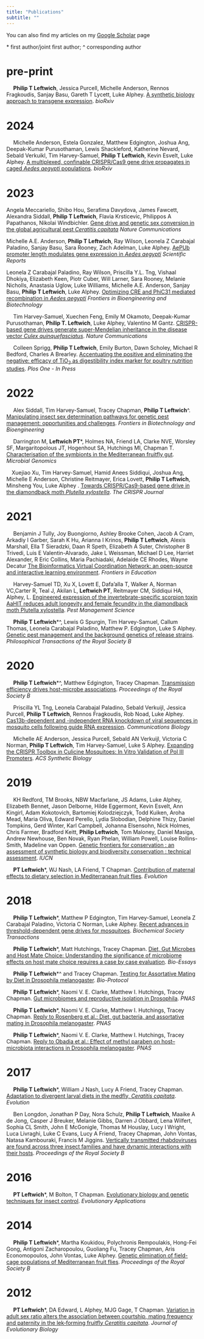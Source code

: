 ```yaml
---
title: "Publications"
subtitle: ""
---
```



  You can also find my articles on my [Google Scholar](https://scholar.google.com/citations?user=5-qU7lkAAAAJ&hl=en) page
 
 \* first author/joint first author; ^ corresponding author
 
pre-print
====

&emsp; **Philip T Leftwich**, Jessica Purcell, Michelle Anderson, Rennos Fragkoudis, Sanjay Basu, Gareth T Lycett, Luke Alphey. [A synthetic biology approach to transgene expression](https://doi.org/10.1101/2023.08.31.555539). *bioRxiv*

 <span class="__dimensions_badge_embed__" data-doi="https://doi.org/10.1101/2023.08.31.555539" data-style="small_circle" data-hide-zero-citations="true"> <span data-badge-popover="right" data-badge-type="donut" data-doi="https://doi.org/10.1101/2023.08.31.555539" data-hide-no-mentions="true" class="altmetric-embed"> </span>



2024
====

&emsp; Michelle Anderson, Estela Gonzalez, Matthew Edgington, Joshua Ang, Deepak-Kumar Purusothaman, Lewis Shackleford, Katherine Nevard, Sebald Verkuikl, Tim Harvey-Samuel, **Philip T Leftwich**, Kevin Esvelt, Luke Alphey. [A multiplexed, confinable CRISPR/Cas9 gene drive propagates in caged *Aedes aegypti* populations](https://doi.org/10.1038/s41467-024-44956-2). *bioRxiv*

<span class="__dimensions_badge_embed__" data-doi="10.1038/s41467-024-44956-2" data-style="small_circle" data-hide-zero-citations="true"> <span data-badge-popover="right" data-badge-type="donut" data-doi="10.1038/s41467-024-44956-2" data-hide-no-mentions="true" class="altmetric-embed"> </span>

2023
====

 Angela Meccariello, Shibo Hou, Serafima Davydova, James Fawcett, Alexandra Siddall,  **Philip T Leftwich**, Flavia Krsticevic, Philippos A Papathanos, Nikolai Windbichler. [Gene drive and genetic sex conversion in the global agricultural pest *Ceratitis capitata*](https://doi.org/10.1038/s41467-023-44399-1) *Nature Communications*
 
 <span class="__dimensions_badge_embed__" data-doi="10.1038/s41467-023-44399-1" data-style="small_circle" data-hide-zero-citations="true"> <span data-badge-popover="right" data-badge-type="donut" data-doi="10.1038/s41467-023-44399-1" data-hide-no-mentions="true" class="altmetric-embed"> </span>
 
 Michelle A.E. Anderson, **Philip T Leftwich**, Ray Wilson, Leonela Z Carabajal Paladino, Sanjay Basu, Sara Rooney, Zach Adelman, Luke Alphey. [AePUb promoter length modulates gene expression in *Aedes aegypti*](https://doi.org/10.1038/s41598-023-47777-3) *Scientific Reports*

<span class="__dimensions_badge_embed__" data-doi="10.1038/s41598-023-47777-3" data-style="small_circle" data-hide-zero-citations="true"> <span data-badge-popover="right" data-badge-type="donut" data-doi="10.1038/s41598-023-47777-3" data-hide-no-mentions="true" class="altmetric-embed"> </span>

 Leonela Z Carabajal Paladino, Ray Wilson, Priscilla Y.L. Tng, Vishaal Dhokiya, Elizabeth Keen, Piotr Cuber, Will Larner, Sara Rooney, Melanie Nicholls, Anastasia Uglow, Luke Williams, Michelle A.E. Anderson, Sanjay Basu, **Philip T Leftwich**, Luke Alphey. [Optimizing CRE and PhiC31 mediated recombination in *Aedes aegypti*](https://www.frontiersin.org/articles/10.3389/fbioe.2023.1254863/full) *Frontiers in Bioengineering and Biotechnology*
 
<span class="__dimensions_badge_embed__" data-doi="10.3389/fbioe.2023.1254863" data-style="small_circle" data-hide-zero-citations="true"> <span data-badge-popover="right" data-badge-type="donut" data-doi="10.3389/fbioe.2023.1254863" data-hide-no-mentions="true" class="altmetric-embed"> </span>

&emsp; Tim Harvey-Samuel, Xuechen Feng, Emily M Okamoto, Deepak-Kumar Purusothaman, **Philip T. Leftwich**, Luke Alphey, Valentino M Gantz. [CRISPR-based gene drives generate super-Mendelian inheritance in the disease vector *Culex quinquefasciatus*](https://doi.org/10.1038/s41467-023-41834-1). *Nature Communications*

<span class="__dimensions_badge_embed__" data-doi="10.1038/s41467-023-41834-1" data-style="small_circle" data-hide-zero-citations="true"> <span data-badge-popover="right" data-badge-type="donut" data-doi="10.1038/s41467-023-41834-1" data-hide-no-mentions="true" class="altmetric-embed"> </span>

&emsp; Colleen Sprigg, **Philip T Leftwich**, Emily Burton, Dawn Scholey, Michael R Bedford, Charles A Brearley. [Accentuating the positive and eliminating the negative: efficacy of TiO~2~ as digestibility index marker for poultry nutrition studies](https://journals.plos.org/plosone/article?id=10.1371/journal.pone.0284724). *Plos One - In Press*

<span class="__dimensions_badge_embed__" data-doi="10.1371/journal.pone.0284724" data-style="small_circle" data-hide-zero-citations="true"> <span data-badge-popover="right" data-badge-type="donut" data-doi="10.1371/journal.pone.0284724" data-hide-no-mentions="true" class="altmetric-embed"> </span>

2022
====

&emsp; Alex Siddall, Tim Harvey-Samuel, Tracey Chapman, **Philip T Leftwich**^. [Manipulating insect sex determination pathways for genetic pest management: opportunities and challenges](https://www.frontiersin.org/articles/10.3389/fbioe.2022.867851/abstract). *Frontiers in Biotechnology and Bioengineering*

<span class="__dimensions_badge_embed__" data-doi="10.3389/fbioe.2022.867851" data-style="small_circle" data-hide-zero-citations="true"> <span data-badge-popover="right" data-badge-type="donut" data-doi="10.3389/fbioe.2022.867851" data-hide-no-mentions="true" class="altmetric-embed"> </span>

&emsp; Darrington M, **Leftwich PT**\*, Holmes NA, Friend LA, Clarke NVE, Worsley SF, Margaritopolous JT, Hogenhout SA, Hutchings MI, Chapman T. [Characterisation of the symbionts in the Mediterranean fruitfly gut](https://doi.org/10.1099/mgen.0.000801). *Microbial Genomics* 
<span class="__dimensions_badge_embed__" data-doi="10.1099/mgen.0.000801" data-style="small_circle" data-hide-zero-citations="true"> <span data-badge-popover="right" data-badge-type="donut" data-doi="10.1099/mgen.0.000801" data-hide-no-mentions="true" class="altmetric-embed"> </span>

&emsp;Xuejiao Xu, Tim Harvey-Samuel, Hamid Anees Siddiqui, Joshua Ang, Michelle E Anderson, Christine Reitmayer, Erica Lovett, **Philip T Leftwich**, Minsheng You, Luke Alphey . [Towards CRISPR/Cas9-based gene drive in the diamondback moth *Plutella xylostella*](https://doi.org/10.1089/crispr.2021.0129). *The CRISPR Journal* 
<span class="__dimensions_badge_embed__" data-doi="10.1089/crispr.2021.0129" data-style="small_circle" data-hide-zero-citations="true"> <span data-badge-popover="right" data-badge-type="donut" data-doi="10.1089/crispr.2021.0129" data-hide-no-mentions="true" class="altmetric-embed"> </span>
  
2021
====

&emsp; Benjamin J Tully, Joy Buongiorno, Ashley Brooke Cohen, Jacob A Cram, Arkadiy I Garber, Sarah K Hu, Arianna I Krinos, **Philip T Leftwich**, Alexis Marshall, Ella T Sieradzki, Daan R Speth, Elizabeth A Suter, Christopher B Trivedi, Luis E Valentin-Alvarado, Jake L Weissman, Michael D Lee, Harriet Alexander, R Eric Collins, Maria Pachiadaki, Adelaide CE Rhodes, Wayne Decatur [The Bioinformatics Virtual Coordination Network: an open-source and interactive learning environment](https://www.frontiersin.org/articles/10.3389/feduc.2021.711618/abstract). *Frontiers in Education*
<span class="__dimensions_badge_embed__" data-doi="10.3389/feduc.2021.711618" data-style="small_circle" data-hide-zero-citations="true"> <span data-badge-popover="right" data-badge-type="donut" data-doi="10.3389/feduc.2021.711618" data-hide-no-mentions="true" class="altmetric-embed"> </span>
  
&emsp; Harvey-Samuel TD, Xu X, Lovett E, Dafa’alla T, Walker A, Norman VC,Carter R, Teal J, Akilan L, **Leftwich PT**, Reitmayer CM, Siddiqui HA, Alphey, L. [Engineered
expression of the invertebrate-specific scorpion toxin AaHIT reduces adult longevity and female fecundity in the diamondback moth Plutella xylostella](https://doi.org/10.1002/ps.6353). *Pest Management Science* 
<span class="__dimensions_badge_embed__" data-doi="10.1002/ps.6353" data-style="small_circle" data-hide-zero-citations="true"> <span data-badge-popover="right" data-badge-type="donut" data-doi="10.1002/ps.6353" data-hide-no-mentions="true" class="altmetric-embed"> </span>

&emsp; **Philip T Leftwich**\*^, Lewis G Spurgin, Tim Harvey-Samuel, Callum Thomas, Leonela Carabajal Paladino, Matthew P. Edgington, Luke S Alphey. [Genetic pest management and the background genetics of release strains]( 
https://royalsocietypublishing.org/doi/10.1098/rstb.2019.0805). *Philosophical Transactions of the Royal Society B*
<span class="__dimensions_badge_embed__" data-doi="10.1098/rstb.2019.0805" data-style="small_circle" data-hide-zero-citations="true"> <span data-badge-popover="right" data-badge-type="donut" data-doi="10.1098/rstb.2019.0805 " data-hide-no-mentions="true" class="altmetric-embed"> </span>
  
2020
====

&emsp; **Philip T Leftwich**\*^, Matthew Edgington, Tracey Chapman. [Transmission efficiency drives host-microbe associations](https://royalsocietypublishing.org/doi/10.1098/rspb.2020.0820). *Proceedings of the Royal Society B*
<span class="__dimensions_badge_embed__" data-doi="10.1098/rspb.2020.0820" data-style="small_circle" data-hide-zero-citations="true"> <span data-badge-popover="right" data-badge-type="donut" data-doi="10.1098/rspb.2020.0820" data-hide-no-mentions="true" class="altmetric-embed"> </span>

&emsp; Priscilla YL Tng, Leonela Carabajal Paladino, Sebald Verkuijl, Jessica Purcell, **Philip T Leftwich**, Rennos Fragkoudis, Rob Noad, Luke Alphey. [Cas13b-dependent and -independent RNA knockdown of viral sequences in mosquito cells following guide RNA expression](https://www.nature.com/articles/s42003-020-01142-6). *Communications Biology* 
<span class="__dimensions_badge_embed__" data-doi="10.1038/s42003-020-01142-6" data-style="small_circle" data-hide-zero-citations="true"> <span data-badge-popover="right" data-badge-type="donut" data-doi="10.1038/s42003-020-01142-6" data-hide-no-mentions="true" class="altmetric-embed"> </span>

&emsp; Michelle AE Anderson, Jessica Purcell, Sebald AN Verkuijl, Victoria C Norman, **Philip T Leftwich**, Tim Harvey-Samuel, Luke S Alphey. [Expanding the CRISPR Toolbox in Culicine Mosquitoes: In Vitro Validation of Pol III Promoters](https://pubs.acs.org/doi/abs/10.1021/acssynbio.9b00436). *ACS Synthetic Biology*
<span class="__dimensions_badge_embed__" data-doi="10.1021/acssynbio.9b00436" data-style="small_circle" data-hide-zero-citations="true"> <span data-badge-popover="right" data-badge-type="donut" data-doi="10.1021/acssynbio.9b00436" data-hide-no-mentions="true" class="altmetric-embed"> </span>

2019
====

&emsp; KH Redford, TM Brooks, NBW Macfarlane, JS Adams, Luke Alphey, Elizabeth Bennet, Jason Delborne, Hilde Eggermont, Kevin Esvelt, Ann Kingirl, Adam Kokotovich, Bartomiej Kolodziejczyk, Todd Kuiken, Aroha Mead, Maria Oliva, Edward Perello, Lydia Slobodian, Delphine Thizy, Daniel Tompkins, Gerd Winter, Karl Campbell, Johanna Elsensohn, Nick Holmes, Chris Farmer, Bradford Keitt, **Philip Leftwich**, Tom Maloney, Daniel Masiga, Andrew Newhouse, Ben Novak, Ryan Phelan, William Powell, Louise Rollins-Smith, Madeline van Oppen. [Genetic frontiers for conservation : an assessment of synthetic biology and biodiversity conservation : technical assessment](https://portals.iucn.org/library/node/48408). *IUCN*
<span class="__dimensions_badge_embed__" data-doi="10.2305/IUCN.CH.2019.05.en" data-style="small_circle" data-hide-zero-citations="true"> <span data-badge-popover="right" data-badge-type="donut" data-doi="10.2305/IUCN.CH.2019.05.en" data-hide-no-mentions="true" class="altmetric-embed"> </span>

&emsp; **PT Leftwich**\*, WJ Nash, LA Friend, T Chapman. [Contribution of maternal effects to dietary selection in Mediterranean fruit flies](https://onlinelibrary.wiley.com/doi/full/10.1111/evo.13664). *Evolution*
<span class="__dimensions_badge_embed__" data-doi="10.1111/evo.13664" data-style="small_circle" data-hide-zero-citations="true"> <span data-badge-popover="right" data-badge-type="donut" data-doi="10.1111/evo.13664" data-hide-no-mentions="true" class="altmetric-embed"> </span>

2018
====

&emsp; **Philip T Leftwich**\*, Matthew P Edgington, Tim Harvey-Samuel, Leonela Z Carabajal Paladino, Victoria C Norman, Luke Alphey. [Recent advances in threshold-dependent gene drives for mosquitoes](https://portlandpress.com/biochemsoctrans/article/46/5/1203/67820/Recent-advances-in-threshold-dependent-gene-drives). *Biochemical Society Transactions*
<span class="__dimensions_badge_embed__" data-doi="10.1042/BST20180076" data-style="small_circle" data-hide-zero-citations="true"> <span data-badge-popover="right" data-badge-type="donut" data-doi="10.1042/BST20180076" data-hide-no-mentions="true" class="altmetric-embed"> </span>

&emsp; **Philip T Leftwich**\*, Matt Hutchings, Tracey Chapman. [Diet, Gut Microbes and Host Mate Choice: Understanding the significance of microbiome effects on host mate choice requires a case by case evaluation](https://onlinelibrary.wiley.com/doi/abs/10.1002/bies.201800053@10.1002/(ISSN)1521-1878.microbiome). *Bio-Essays*
<span class="__dimensions_badge_embed__" data-doi="10.1002/bies.201800053" data-style="small_circle" data-hide-zero-citations="true"> <span data-badge-popover="right" data-badge-type="donut" data-doi="10.1002/bies.201800053" data-hide-no-mentions="true" class="altmetric-embed"> </span>

&emsp; **Philip T Leftwich**\*^ and Tracey Chapman. [Testing for Assortative Mating by Diet in Drosophila melanogaster](https://bio-protocol.org/e3057). *Bio-Protocol*
<span class="__dimensions_badge_embed__" data-doi="10.21769/BioProtoc.3057" data-style="small_circle" data-hide-zero-citations="true"> <span data-badge-popover="right" data-badge-type="donut" data-doi="10.21769/BioProtoc.3057" data-hide-no-mentions="true" class="altmetric-embed"> </span>
  
&emsp; **Philip T Leftwich**\*, Naomi V. E. Clarke, Matthew I. Hutchings, Tracey Chapman. [Gut microbiomes and reproductive isolation in Drosophila](https://doi.org/10.1073/pnas.1708345114). *PNAS* 
<span class="__dimensions_badge_embed__" data-doi="10.1073/pnas.1708345114" data-style="small_circle" data-hide-zero-citations="true"> <span data-badge-popover="right" data-badge-type="donut" data-doi="10.1073/pnas.1708345114" data-hide-no-mentions="true" class="altmetric-embed"> </span>

&emsp; **Philip T Leftwich**\*, Naomi V. E. Clarke, Matthew I. Hutchings, Tracey Chapman. [Reply to Rosenberg et al.: Diet, gut bacteria, and assortative mating in Drosophila melanogaster](https://www.pnas.org/content/115/10/E2154). *PNAS*
<span class="__dimensions_badge_embed__" data-doi="10.1073/pnas.1721804115" data-style="small_circle" data-hide-zero-citations="true"> <span data-badge-popover="right" data-badge-type="donut" data-doi="10.1073/pnas.1721804115" data-hide-no-mentions="true" class="altmetric-embed"> </span>

&emsp; **Philip T Leftwich**\*, Naomi V. E. Clarke, Matthew I. Hutchings, Tracey Chapman. [Reply to Obadia et al.: Effect of methyl paraben on host–microbiota interactions in Drosophila melanogaster](https://www.pnas.org/content/115/20/E4549). *PNAS*
<span class="__dimensions_badge_embed__" data-doi="10.1073/pnas.1805499115" data-style="small_circle" data-hide-zero-citations="true"> <span data-badge-popover="right" data-badge-type="donut" data-doi="10.1073/pnas.1805499115" data-hide-no-mentions="true" class="altmetric-embed"> </span>

2017
====
&emsp; **Philip T Leftwich**\*, William J Nash, Lucy A Friend, Tracey Chapman. [Adaptation to divergent larval diets in the medfly, *Ceratitis capitata*](https://onlinelibrary.wiley.com/doi/full/10.1111/evo.13113). *Evolution*
<span class="__dimensions_badge_embed__" data-doi="10.1111/evo.13113" data-style="small_circle" data-hide-zero-citations="true"> <span data-badge-popover="right" data-badge-type="donut" data-doi="10.1111/evo.13113" data-hide-no-mentions="true" class="altmetric-embed"> </span>

&emsp; Ben Longdon, Jonathan P Day, Nora Schulz, **Philip T Leftwich**, Maaike A de Jong, Casper J Breuker, Melanie Gibbs, Darren J Obbard, Lena Wilfert, Sophia CL Smith, John E McGonigle, Thomas M Houslay, Lucy I Wright, Luca Livraghi, Luke C Evans, Lucy A Friend, Tracey Chapman, John Vontas, Natasa Kambouraki, Francis M Jiggins. [Vertically transmitted rhabdoviruses are found across three insect families and have dynamic interactions with their hosts](https://royalsocietypublishing.org/doi/full/10.1098/rspb.2016.2381). *Proceedings of the Royal Society B*
<span class="__dimensions_badge_embed__" data-doi="10.1098/rspb.2016.2381" data-style="small_circle" data-hide-zero-citations="true"> <span data-badge-popover="right" data-badge-type="donut" data-doi="10.1098/rspb.2016.2381" data-hide-no-mentions="true" class="altmetric-embed"> </span>

2016
====
&emsp; **PT Leftwich**\*, M Bolton, T Chapman. [Evolutionary biology and genetic techniques for insect control](https://doi.org/10.1111/eva.12280). *Evolutionary Applications* 
<span class="__dimensions_badge_embed__" data-pmid="27087849" data-style="small_circle" data-hide-zero-citations="true"> <span data-badge-popover="right" data-badge-type="donut" data-doi="https://doi.org/10.1111/eva.12280" data-hide-no-mentions="true" class="altmetric-embed"> </span> 

2014
=====
&emsp; **Philip T Leftwich**\*, Martha Koukidou, Polychronis Rempoulakis, Hong-Fei Gong, Antigoni Zacharopoulou, Guoliang Fu, Tracey Chapman, Aris Economopoulos, John Vontas, Luke Alphey. [Genetic elimination of field-cage populations of Mediterranean fruit flies](https://doi.org/10.1098/rspb.2014.1372). *Proceedings of the Royal Society B*  
 <span class="__dimensions_badge_embed__" data-doi="10.1098/rspb.2014.1372" data-style="small_circle" data-hide-zero-citations="true"><span data-badge-popover="right" data-badge-type="donut" data-doi="https://doi.org/10.1098/rspb.2014.1372" data-hide-no-mentions="true" class="altmetric-embed"> </span>

2012
======
&emsp; **PT Leftwich**\*, DA Edward, L Alphey, MJG Gage, T Chapman. [Variation in adult sex ratio alters the association between courtship, mating frequency and paternity in the lek‐forming fruitfly *Ceratitis capitata*](https://doi.org/10.1111/j.1420-9101.2012.02556.x). *Journal of Evolutionary Biology* 
<span class="__dimensions_badge_embed__" data-doi="10.1111/j.1420-9101.2012.02556.x" data-style="small_circle" data-hide-zero-citations="true"> <span data-badge-popover="right" data-badge-type="donut" data-doi="10.1111/j.1420-9101.2012.02556.x" data-hide-no-mentions="true" class="altmetric-embed"> </span>

<script type='text/javascript' src='https://d1bxh8uas1mnw7.cloudfront.net/assets/embed.js'></script>
<script async src="https://badge.dimensions.ai/badge.js" charset="utf-8"></script>



